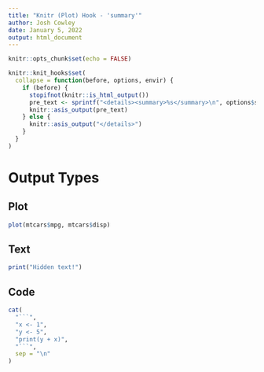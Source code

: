 ```yaml
---
title: "Knitr (Plot) Hook - 'summary'"
author: Josh Cowley
date: January 5, 2022
output: html_document
---
```


```r
knitr::opts_chunk$set(echo = FALSE)

knitr::knit_hooks$set(
  collapse = function(before, options, envir) {
    if (before) {
      stopifnot(knitr::is_html_output())
      pre_text <- sprintf("<details><summary>%s</summary>\n", options$summary)
      knitr::asis_output(pre_text)
    } else {
      knitr::asis_output("</details>")
    }
  }
)
```

# Output Types

## Plot

```r
plot(mtcars$mpg, mtcars$disp)
```

## Text

```r
print("Hidden text!")
```

## Code

```r
cat(
  "```",
  "x <- 1",
  "y <- 5",
  "print(y + x)",
  "```",
  sep = "\n"
)
```


